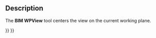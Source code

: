 <languages/>

{{Docnav
|[[BIM_Trash|Trash]]
|[[Arch_SplitMesh|SplitMesh]]
|[[BIM_Workbench|BIM]]
|IconL=BIM_Trash.svg
|IconR=Arch_SplitMesh.svg
|IconC=Workbench_BIM.svg
}}

{{GuiCommand
|Name=BIM WPView
|MenuLocation=Utils → Working Plane View
|Workbenches=[[BIM_Workbench|BIM]]
|Shortcut=9
}}

==Description==

The '''BIM WPView''' tool centers the view on the current working plane.


{{Docnav
|[[BIM_Trash|Trash]]
|[[Arch_SplitMesh|SplitMesh]]
|[[BIM_Workbench|BIM]]
|IconL=BIM_Trash.svg
|IconR=Arch_SplitMesh.svg
|IconC=Workbench_BIM.svg
}}

{{BIM_Tools_navi{{#translation:}}}}
{{Userdocnavi{{#translation:}}}}